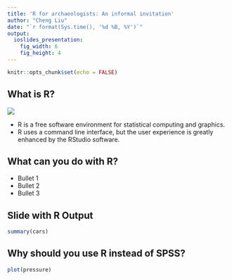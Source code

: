```yaml
---
title: 'R for archaeologists: An informal invitation'
author: "Cheng Liu"
date: "`r format(Sys.time(), '%d %B, %Y')`"
output:
  ioslides_presentation:
    fig_width: 6 
    fig_height: 4 
---
```


```r
knitr::opts_chunk$set(echo = FALSE)
```

## What is R? {.columns-2}
![](https://www.r-project.org/logo/Rlogo.svg)

- R is a free software environment for statistical computing and graphics.
- R uses a command line interface, but the user experience is greatly enhanced by the RStudio software.

## What can you do with R?

- Bullet 1
- Bullet 2
- Bullet 3

## Slide with R Output

```r
summary(cars)
```

## Why should you use R instead of SPSS?


```r
plot(pressure)
```

